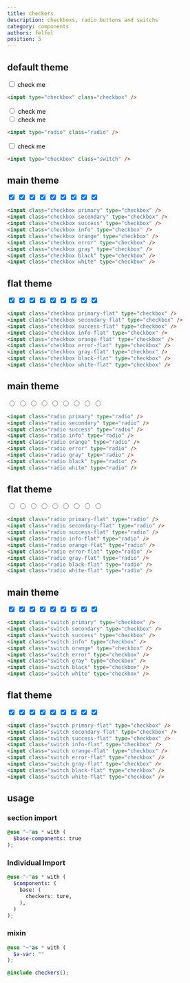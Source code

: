 ```yaml
---
title: checkers
description: checkboxs, radio buttons and switchs
category: components
authors: felfel
position: 5
---
```


## default theme

<BrowserBlock>
  <div class="form-part flex items-center gap-2">
    <input id="checkbox" class="checkbox" type="checkbox" />
    <label style="color: black;" for="checkbox" class="lable">
      check me
    </label>
  </div>
</BrowserBlock>

```html
<input type="checkbox" class="checkbox" />
```

<BrowserBlock>
    <div class="form-part flex items-center gap-2">
      <input id="switch-1" class="radio" type="radio" name="one" value="ture" />
      <label style="color: black;" for="switch-1">
        check me
      </label>
    </div>
    <div class="form-part flex items-center gap-2">
      <input
        id="switch-2"
        class="radio"
        type="radio"
        name="one"
        value="false"
      />
      <label style="color: black;" for="switch-2">
        check me
      </label>
    </div>

</BrowserBlock>

```html
<input type="radio" class="radio" />
```

<BrowserBlock>
    <div class="form-part flex items-center">
      <input id="switch" class="switch" type="checkbox" />
      <label style="color: black;" for="switch">check me</label>
    </div>
</BrowserBlock>


```html
<input type="checkbox" class="switch" />
```

## main theme

<BrowserBlock>
    <div class="form-part flex items-center">
      <input checked aria-label="checkbox" class="checkbox primary" type="checkbox" />
      <input checked aria-label="checkbox" class="checkbox secondary" type="checkbox" />
      <input checked aria-label="checkbox" class="checkbox success" type="checkbox" />
      <input checked aria-label="checkbox" class="checkbox info" type="checkbox" />
      <input checked aria-label="checkbox" class="checkbox orange" type="checkbox" />
      <input checked aria-label="checkbox" class="checkbox error" type="checkbox" />
      <input checked aria-label="checkbox" class="checkbox gray" type="checkbox" />
      <input checked aria-label="checkbox" class="checkbox black" type="checkbox" />
      <input checked aria-label="checkbox" class="checkbox white" type="checkbox" />
    </div>
</BrowserBlock>

```html
<input class="checkbox primary" type="checkbox" />
<input class="checkbox secondary" type="checkbox" />
<input class="checkbox success" type="checkbox" />
<input class="checkbox info" type="checkbox" />
<input class="checkbox orange" type="checkbox" />
<input class="checkbox error" type="checkbox" />
<input class="checkbox gray" type="checkbox" />
<input class="checkbox black" type="checkbox" />
<input class="checkbox white" type="checkbox" />
```

## flat theme

<BrowserBlock>
    <div class="form-part flex items-center">
      <input checked aria-label="checkbox" class="checkbox primary-flat" type="checkbox" />
      <input checked aria-label="checkbox" class="checkbox secondary-flat" type="checkbox" />
      <input checked aria-label="checkbox" class="checkbox success-flat" type="checkbox" />
      <input checked aria-label="checkbox" class="checkbox info-flat" type="checkbox" />
      <input checked aria-label="checkbox" class="checkbox orange-flat" type="checkbox" />
      <input checked aria-label="checkbox" class="checkbox error-flat" type="checkbox" />
      <input checked aria-label="checkbox" class="checkbox gray-flat" type="checkbox" />
      <input checked aria-label="checkbox" class="checkbox black-flat" type="checkbox" />
      <input checked aria-label="checkbox" class="checkbox white-flat" type="checkbox" />
    </div>
</BrowserBlock>

```html
<input class="checkbox primary-flat" type="checkbox" />
<input class="checkbox secondary-flat" type="checkbox" />
<input class="checkbox success-flat" type="checkbox" />
<input class="checkbox info-flat" type="checkbox" />
<input class="checkbox orange-flat" type="checkbox" />
<input class="checkbox error-flat" type="checkbox" />
<input class="checkbox gray-flat" type="checkbox" />
<input class="checkbox black-flat" type="checkbox" />
<input class="checkbox white-flat" type="checkbox" />
```

## main theme

<BrowserBlock>
    <div class="form-part flex items-center">
      <input aria-label="radio" class="radio primary" type="radio" />
      <input aria-label="radio" class="radio secondary" type="radio" />
      <input aria-label="radio" class="radio success" type="radio" />
      <input aria-label="radio" class="radio info" type="radio" />
      <input aria-label="radio" class="radio orange" type="radio" />
      <input aria-label="radio" class="radio error" type="radio" />
      <input aria-label="radio" class="radio gray" type="radio" />
      <input aria-label="radio" class="radio black" type="radio" />
      <input aria-label="radio" class="radio white" type="radio" />
    </div>
</BrowserBlock>

```html
<input class="radio primary" type="radio" />
<input class="radio secondary" type="radio" />
<input class="radio success" type="radio" />
<input class="radio info" type="radio" />
<input class="radio orange" type="radio" />
<input class="radio error" type="radio" />
<input class="radio gray" type="radio" />
<input class="radio black" type="radio" />
<input class="radio white" type="radio" />
```

## flat theme

<BrowserBlock>
    <div class="form-part flex items-center">
      <input aria-label="radio" class="radio  primary-flat" type="radio" />
      <input aria-label="radio" class="radio  secondary-flat" type="radio" />
      <input aria-label="radio" class="radio  success-flat" type="radio" />
      <input aria-label="radio" class="radio  info-flat" type="radio" /> 
      <input aria-label="radio" class="radio  orange-flat" type="radio" />
      <input aria-label="radio" class="radio  error-flat" type="radio" />
      <input aria-label="radio" class="radio  gray-flat" type="radio" />
      <input aria-label="radio" class="radio  black-flat" type="radio" />
      <input aria-label="radio" class="radio  white-flat" type="radio" />
    </div>
</BrowserBlock>

```html
<input class="radio primary-flat" type="radio" />
<input class="radio secondary-flat" type="radio" />
<input class="radio success-flat" type="radio" />
<input class="radio info-flat" type="radio" />
<input class="radio orange-flat" type="radio" />
<input class="radio error-flat" type="radio" />
<input class="radio gray-flat" type="radio" />
<input class="radio black-flat" type="radio" />
<input class="radio white-flat" type="radio" />
```

## main theme

<BrowserBlock>
    <div class="form-part flex items-center">
      <input checked aria-label="switch" class="switch primary" type="checkbox" />
      <input checked aria-label="switch" class="switch secondary" type="checkbox" />
      <input checked aria-label="switch" class="switch success" type="checkbox" />
      <input checked aria-label="switch" class="switch info" type="checkbox" />
      <input checked aria-label="switch" class="switch orange" type="checkbox" />
      <input checked aria-label="switch" class="switch error" type="checkbox" />
      <input checked aria-label="switch" class="switch gray" type="checkbox" />
      <input checked aria-label="switch" class="switch black" type="checkbox" />
      <input checked aria-label="switch" class="switch white" type="checkbox" />
    </div>
</BrowserBlock>

```html
<input class="switch primary" type="checkbox" />
<input class="switch secondary" type="checkbox" />
<input class="switch success" type="checkbox" />
<input class="switch info" type="checkbox" />
<input class="switch orange" type="checkbox" />
<input class="switch error" type="checkbox" />
<input class="switch gray" type="checkbox" />
<input class="switch black" type="checkbox" />
<input class="switch white" type="checkbox" />
```

## flat theme

<BrowserBlock>
    <div class="form-part flex items-center">
      <input checked aria-label="switch" class="switch primary-flat" type="checkbox" />
      <input checked aria-label="switch" class="switch secondary-flat" type="checkbox" />
      <input checked aria-label="switch" class="switch success-flat" type="checkbox" />
      <input checked aria-label="switch" class="switch info-flat" type="checkbox" />
      <input checked aria-label="switch" class="switch orange-flat" type="checkbox" />
      <input checked aria-label="switch" class="switch error-flat" type="checkbox" />
      <input checked aria-label="switch" class="switch gray-flat" type="checkbox" />
      <input checked aria-label="switch" class="switch black-flat" type="checkbox" />
      <input checked aria-label="switch" class="switch white-flat" type="checkbox" />
    </div>
</BrowserBlock>

```html
<input class="switch primary-flat" type="checkbox" />
<input class="switch secondary-flat" type="checkbox" />
<input class="switch success-flat" type="checkbox" />
<input class="switch info-flat" type="checkbox" />
<input class="switch orange-flat" type="checkbox" />
<input class="switch error-flat" type="checkbox" />
<input class="switch gray-flat" type="checkbox" />
<input class="switch black-flat" type="checkbox" />
<input class="switch white-flat" type="checkbox" />
```

## usage

### section import

```scss
@use "~"as * with (
  $base-components: true
);
```

### Individual Import

```scss
@use "~"as * with (
  $components: (
    base: (
      checkers: ture,
    ),
  )
);
```

### mixin

```scss
@use "~"as * with (
  $a-var: ""
);

@include checkers();
```
